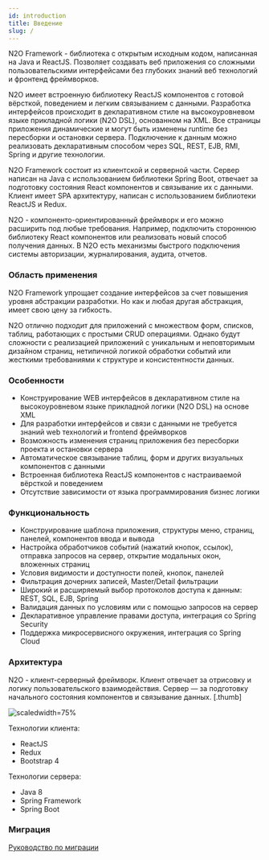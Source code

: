 ```yaml
---
id: introduction
title: Введение
slug: /
---
```



N2O Framework - библиотека с открытым исходным кодом, написанная на Java и ReactJS. Позволяет создавать веб приложения
со сложными пользовательскими интерфейсами без глубоких знаний веб технологий и фронтенд фреймворков.

N2O имеет встроенную библиотеку ReactJS компонентов с готовой вёрсткой, поведением и легким связыванием с данными.
Разработка интерфейсов происходит в декларативном стиле на высокоуровневом языке прикладной логики (N2O DSL), основанном на XML.
Все страницы приложения динамические и могут быть изменены runtime без пересборки и остановки сервера.
Подключение к данным можно реализовать декларативным способом через SQL, REST, EJB, RMI, Spring и другие технологии.

N2O Framework состоит из клиентской и серверной части.
Сервер написан на Java с использованием библиотеки Spring Boot,
отвечает за подготовку состояния React компонентов и связывание их с данными.
Клиент имеет SPA архитектуру, написан с использованием библиотеки ReactJS и Redux.

N2O - компоненто-ориентированный фреймворк и его можно расширить под любые требования.
Например, подключить стороннюю библиотеку React компонентов или реализовать новый способ получения данных.
В N2O есть механизмы быстрого подключения системы авторизации, журналирования, аудита, отчетов.

### Область применения

N2O Framework упрощает создание интерфейсов за счет повышения уровня абстракции разработки.
Но как и любая другая абстракция, имеет свою цену за гибкость.

N2O отлично подходит для приложений с множеством форм, списков, таблиц, работающих с простыми CRUD операциями.
Однако будут сложности с реализацией приложений с уникальным и неповторимым дизайном страниц,
нетипичной логикой обработки событий или жесткими требованиями к структуре и консистентности данных.


### Особенности

- Конструирование WEB интерфейсов в декларативном стиле на высокоуровневом языке прикладной логики (N2O DSL) на основе XML
- Для разработки интерфейсов и связи с данными не требуется знаний web технологий и frontend фреймворков
- Возможность изменения страниц приложения без пересборки проекта и остановки сервера
- Автоматическое связывание таблиц, форм и других визуальных компонентов с данными
- Встроенная библиотека ReactJS компонентов с настраиваемой вёрсткой и поведением
- Отсутствие зависимости от языка программирования бизнес логики

### Функциональность

- Конструирование шаблона приложения, структуры меню, страниц, панелей, компонентов ввода и вывода
- Настройка обработчиков событий (нажатий кнопок, ссылок), отправка запросов на сервер, открытие модальных окон, вложенных страниц
- Условия видимости и доступности полей, кнопок, панелей
- Фильтрация дочерних записей, Master/Detail фильтрации
- Широкий и расширяемый выбор протоколов доступа к данным: REST, SQL, EJB, Spring
- Валидация данных по условиям или с помощью запросов на сервер
- Декларативное управление правами доступа, интеграция со Spring Security
- Поддержка микросервисного окружения, интеграция со Spring Cloud

### Архитектура

N2O - клиент-серверный фреймворк.
Клиент отвечает за отрисовку и логику пользовательского взаимодействия.
Сервер — за подготовку начального состояния компонентов и связывание данных.
[.thumb]

![scaledwidth=75%](./arch.png)

Технологии клиента:

- ReactJS
- Redux
- Bootstrap 4

Технологии сервера:

- Java 8
- Spring Framework
- Spring Boot

### Миграция
[Руководство по миграции](./guides/migration/to_7_17.mdx#Migration)
